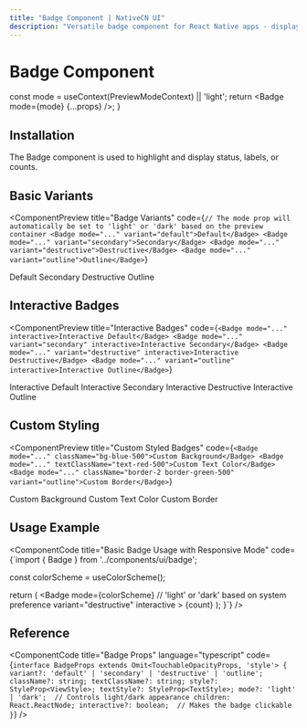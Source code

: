 ```yaml
---
title: "Badge Component | NativeCN UI"
description: "Versatile badge component for React Native apps - display status indicators, labels, and interactive elements with customizable styles."
---
```


# Badge Component


  const mode = useContext(PreviewModeContext) || 'light';
  return <Badge mode={mode} {...props} />;
}

## Installation

The Badge component is used to highlight and display status, labels, or counts.

<ComponentCode 
  language="bash"
  code="npx @nativecn/cli add badge"
  title="Installation Command"
/>

## Basic Variants

<ComponentPreview
  title="Badge Variants"
  code={`// The mode prop will automatically be set to 'light' or 'dark' based on the preview container
<Badge mode="..." variant="default">Default</Badge>
<Badge mode="..." variant="secondary">Secondary</Badge>
<Badge mode="..." variant="destructive">Destructive</Badge>
<Badge mode="..." variant="outline">Outline</Badge>`}
>
  <div style={{ display: 'flex', flexDirection: 'row', gap: '8px', flexWrap: 'wrap' }}>
    <BadgeWithMode>Default</BadgeWithMode>
    <BadgeWithMode variant="secondary">Secondary</BadgeWithMode>
    <BadgeWithMode variant="destructive">Destructive</BadgeWithMode>
    <BadgeWithMode variant="outline">Outline</BadgeWithMode>
  </div>
</ComponentPreview>

## Interactive Badges

<ComponentPreview
  title="Interactive Badges"
  code={`<Badge mode="..." interactive>Interactive Default</Badge>
<Badge mode="..." variant="secondary" interactive>Interactive Secondary</Badge>
<Badge mode="..." variant="destructive" interactive>Interactive Destructive</Badge>
<Badge mode="..." variant="outline" interactive>Interactive Outline</Badge>`}
>
  <div style={{ display: 'flex', flexDirection: 'row', gap: '8px', flexWrap: 'wrap' }}>
    <BadgeWithMode interactive>Interactive Default</BadgeWithMode>
    <BadgeWithMode variant="secondary" interactive>Interactive Secondary</BadgeWithMode>
    <BadgeWithMode variant="destructive" interactive>Interactive Destructive</BadgeWithMode>
    <BadgeWithMode variant="outline" interactive>Interactive Outline</BadgeWithMode>
  </div>
</ComponentPreview>

## Custom Styling

<ComponentPreview
  title="Custom Styled Badges"
  code={`<Badge mode="..." className="bg-blue-500">Custom Background</Badge>
<Badge mode="..." textClassName="text-red-500">Custom Text Color</Badge>
<Badge mode="..." className="border-2 border-green-500" variant="outline">Custom Border</Badge>`}
>
  <div style={{ display: 'flex', flexDirection: 'row', gap: '8px', flexWrap: 'wrap' }}>
    <BadgeWithMode className="bg-blue-500">Custom Background</BadgeWithMode>
    <BadgeWithMode textClassName="text-red-500">Custom Text Color</BadgeWithMode>
    <BadgeWithMode className="border-2 border-green-500" variant="outline">Custom Border</BadgeWithMode>
  </div>
</ComponentPreview>

## Usage Example

<ComponentCode
  title="Basic Badge Usage with Responsive Mode"
  code={`import { Badge } from '../components/ui/badge';

  const colorScheme = useColorScheme();
  
  return (
    <Badge 
      mode={colorScheme} // 'light' or 'dark' based on system preference
      variant="destructive"
      interactive
    >
      {count}
    </Badge>
  );
}`}
/>

## Reference

<ComponentCode
  title="Badge Props"
  language="typescript"
  code={`interface BadgeProps extends Omit<TouchableOpacityProps, 'style'> {
  variant?: 'default' | 'secondary' | 'destructive' | 'outline';
  className?: string;
  textClassName?: string;
  style?: StyleProp<ViewStyle>;
  textStyle?: StyleProp<TextStyle>;
  mode?: 'light' | 'dark';  // Controls light/dark appearance
  children: React.ReactNode;
  interactive?: boolean;  // Makes the badge clickable
}`}
/>
